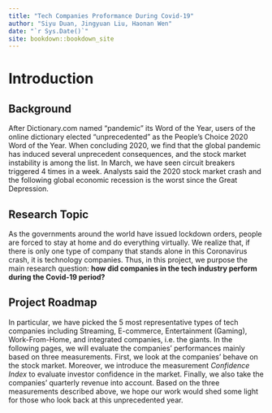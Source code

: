 --- 
title: "Tech Companies Proformance During Covid-19"
author: "Siyu Duan, Jingyuan Liu, Haonan Wen"
date: "`r Sys.Date()`"
site: bookdown::bookdown_site
---

# Introduction

## Background
  After Dictionary.com named "pandemic" its Word of the Year, users of the online dictionary elected "unprecedented" as the People's Choice 2020 Word of the Year. When concluding 2020, we find that the global pandemic has induced several unprecedent consequences, and the stock market instability is among the list. In March, we have seen circuit breakers triggered 4 times in a week. Analysts said the 2020 stock market crash and the following global economic recession is the worst since the Great Depression. 


## Research Topic
  As the governments around the world have issued lockdown orders, people are forced to stay at home and do everything virtually. We realize that, if there is only one type of company that stands alone in this Coronavirus crash, it is technology companies. Thus, in this project, we purpose the main research question: **how did companies in the tech industry perform during the Covid-19 period?** 
  
## Project Roadmap
  In particular, we have picked the 5 most representative types of tech companies including Streaming, E-commerce, Entertainment (Gaming), Work-From-Home, and integrated companies, i.e. the giants. In the following pages, we will evaluate the companies' performances mainly based on three measurements. First, we look at the companies' behave on the stock market. Moreover, we introduce the measurement *Confidence Index* to evaluate investor confidence in the market. Finally, we also take the companies' quarterly revenue into account. Based on the three measurements described above, we hope our work would shed some light for those who look back at this unprecedented year.